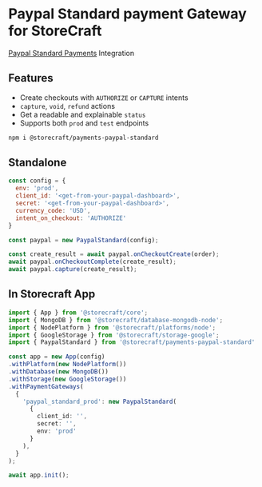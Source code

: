 # Paypal Standard payment Gateway for **StoreCraft**

[Paypal Standard Payments](https://developer.paypal.com/docs/checkout/standard/) Integration

## Features
- Create checkouts with `AUTHORIZE` or `CAPTURE` intents
- `capture`, `void`, `refund` actions
- Get a readable and explainable `status`
- Supports both `prod` and `test` endpoints

```bash
npm i @storecraft/payments-paypal-standard
```

## Standalone

```js
const config = {
  env: 'prod',
  client_id: '<get-from-your-paypal-dashboard>',
  secret: '<get-from-your-paypal-dashboard>',
  currency_code: 'USD',
  intent_on_checkout: 'AUTHORIZE'
}

const paypal = new PaypalStandard(config);

const create_result = await paypal.onCheckoutCreate(order);
await paypal.onCheckoutComplete(create_result);
await paypal.capture(create_result);

```

## In Storecraft App

```ts
import { App } from '@storecraft/core';
import { MongoDB } from '@storecraft/database-mongodb-node';
import { NodePlatform } from '@storecraft/platforms/node';
import { GoogleStorage } from '@storecraft/storage-google';
import { PaypalStandard } from '@storecraft/payments-paypal-standard'

const app = new App(config)
.withPlatform(new NodePlatform())
.withDatabase(new MongoDB())
.withStorage(new GoogleStorage())
.withPaymentGateways(
  {
    'paypal_standard_prod': new PaypalStandard(
      { 
        client_id: '', 
        secret: '', 
        env: 'prod' 
      }
    ),
  }
);

await app.init();

```
